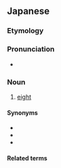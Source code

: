 {{also|えいと}}
==Japanese==
{{DEFAULTSORT:えいと}}
{{cardinalbox|ja|7|8|9|セブン|ナイン}}

===Etymology===
{{bor|ja|en|eight}}

===Pronunciation===
{{ja-pron|acc=a}}
* {{homophone|lang=ja|英図}}

===Noun===
{{ja-noun}}

# {{lb|ja|informal}} [[eight]]

====Synonyms====
* {{ja-r|八|はち}}
* {{ja-r|八つ|やつ}}
* {{ja-r|八つ|やっつ}}

====Related terms====
{{table:playing cards/ja}}
{{topics|ja|Eight}}